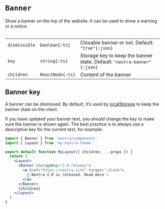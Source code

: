 
# `Banner`

Show a banner on the top of the website. It can be used to show a warning or a
notice.

<Table>

|               |                  |                                                                         |
| ------------- | ---------------- | ----------------------------------------------------------------------- |
| `dismissible` | `boolean{:ts}`   | Closable banner or not. Default: `"true"{:json}`                        |
| `key`         | `string{:ts}`    | Storage key to keep the banner state. Default: `"nextra-banner"{:json}` |
| `children`    | `ReactNode{:ts}` | Content of the banner                                                   |

</Table>

## Banner key

A banner can be dismissed. By default, it’s used by
[localStorage](https://developer.mozilla.org/en-US/docs/Web/API/Window/localStorage)
to keep the banner state on the client.

If you have updated your banner text, you should change the key to make sure the
banner is shown again. The best practice is to always use a descriptive key for
the current text, for example:

<Screenshot src={bannerImage} alt="Banner" />

```jsx filename="app/layout.jsx" {6-10}
import { Banner } from 'nextra/components'
import { Layout } from 'my-nextra-theme'

export default function MyLayout({ children, ...props }) {
  return (
    <Layout>
      <Banner storageKey="2.0-release">
        <a href="https://nextra.site" target="_blank">
          🎉 Nextra 2.0 is released. Read more →
        </a>
      </Banner>
      {children}
    </Layout>
  )
}
```
